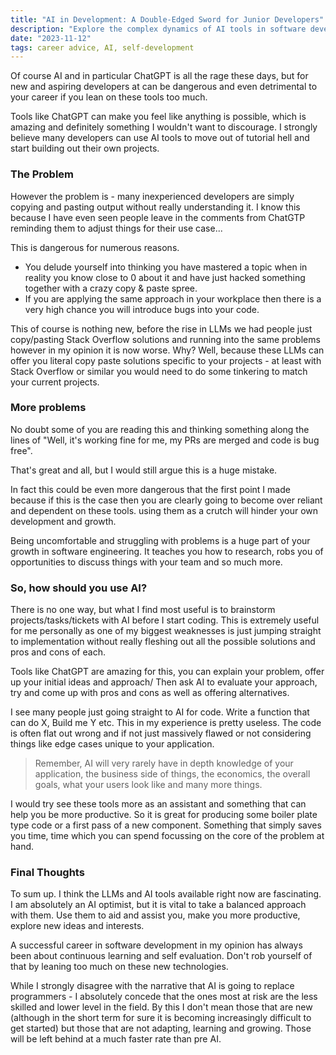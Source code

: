 ```yaml
---
title: "AI in Development: A Double-Edged Sword for Junior Developers"
description: "Explore the complex dynamics of AI tools in software development, focusing on their impact on junior developers. This post delves into the benefits and risks of AI reliance, offering insights on using these tools to enhance, not hinder, professional growth and learning."
date: "2023-11-12"
tags: career advice, AI, self-development
---
```


Of course AI and in particular ChatGPT is all the rage these days, but for new and aspiring developers at can be dangerous and even detrimental to your career if you lean on these tools too much.

Tools like ChatGPT can make you feel like anything is possible, which is amazing and definitely something I wouldn't want to discourage. I strongly believe many developers can use AI tools to move out of tutorial hell and start building out their own projects.

### The Problem

However the problem is - many inexperienced developers are simply copying and pasting output without really understanding it. I know this because I have even seen people leave in the comments from ChatGTP reminding them to adjust things for their use case...

This is dangerous for numerous reasons.

- You delude yourself into thinking you have mastered a topic when in reality you know close to 0 about it and have just hacked something together with a crazy copy & paste spree.
- If you are applying the same approach in your workplace then there is a very high chance you will introduce bugs into your code.

This of course is nothing new, before the rise in LLMs we had people just copy/pasting Stack Overflow solutions and running into the same problems however in my opinion it is now worse. Why? Well, because these LLMs can offer you literal copy paste solutions specific to your projects - at least with Stack Overflow or similar you would need to do some tinkering to match your current projects.

### More problems

No doubt some of you are reading this and thinking something along the lines of "Well, it's working fine for me, my PRs are merged and code is bug free".

That's great and all, but I would still argue this is a huge mistake.

In fact this could be even more dangerous that the first point I made because if this is the case then you are clearly going to become over reliant and dependent on these tools. using them as a crutch will hinder your own development and growth.

Being uncomfortable and struggling with problems is a huge part of your growth in software engineering. It teaches you how to research, robs you of opportunities to discuss things with your team and so much more.

### So, how should you use AI?

There is no one way, but what I find most useful is to brainstorm projects/tasks/tickets with AI before I start coding. This is extremely useful for me personally as one of my biggest weaknesses is just jumping straight to implementation without really fleshing out all the possible solutions and pros and cons of each.

Tools like ChatGPT are amazing for this, you can explain your problem, offer up your initial ideas and approach/ Then ask AI to evaluate your approach, try and come up with pros and cons as well as offering alternatives.

I see many people just going straight to AI for code. Write a function that can do X, Build me Y etc. This in my experience is pretty useless. The code is often flat out wrong and if not just massively flawed or not considering things like edge cases unique to your application.

> Remember, AI will very rarely have in depth knowledge of your application, the business side of things, the economics, the overall goals, what your users look like and many more things.

I would try see these tools more as an assistant and something that can help you be more productive. So it is great for producing some boiler plate type code or a first pass of a new component. Something that simply saves you time, time which you can spend focussing on the core of the problem at hand.

### Final Thoughts

To sum up. I think the LLMs and AI tools available right now are fascinating. I am absolutely an AI optimist, but it is vital to take a balanced approach with them. Use them to aid and assist you, make you more productive, explore new ideas and interests.

A successful career in software development in my opinion has always been about continuous learning and self evaluation. Don't rob yourself of that by leaning too much on these new technologies.

While I strongly disagree with the narrative that AI is going to replace programmers - I absolutely concede that the ones most at risk are the less skilled and lower level in the field. By this I don't mean those that are new (although in the short term for sure it is becoming increasingly difficult to get started) but those that are not adapting, learning and growing. Those will be left behind at a much faster rate than pre AI.
